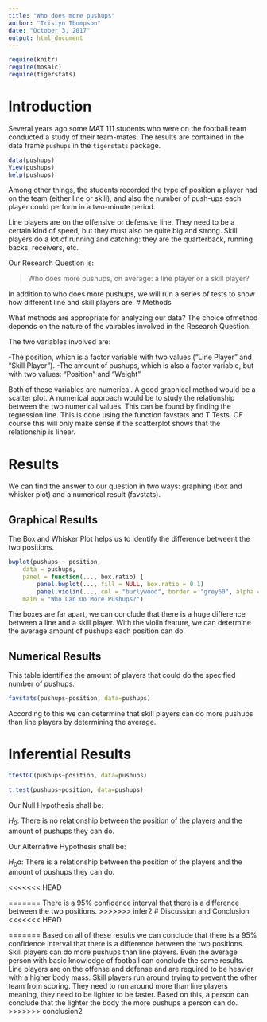 ---
title: "Who does more pushups"
author: "Tristyn Thompson"
date: "October 3, 2017"
output: html_document
---

```{r include=FALSE}
require(knitr)
require(mosaic)
require(tigerstats)
```
<!-- We recommend you use git branches -- create a separate branch for each major section i.e. Introduction, Methods, Results, Inferential Results, and Discussion and Conclusions - leave the YAML block untouched until the final merge where you put in your own name !-->

# Introduction

Several years ago some MAT 111 students who were on the football team conducted a study of their team-mates.  The results are contained in the data frame `pushups` in the `tigerstats` package.

```{r eval=FALSE}
data(pushups)
View(pushups)
help(pushups)
```

Among other things, the students recorded the type of position a player had on the team (either line or skill), and also the number of push-ups each player could perform in a two-minute period.

Line players are on the offensive or defensive line.  They need to be a certain kind of speed, but they must also be quite big and strong.  Skill players do a lot of running and catching:  they are the quarterback, running backs, receivers, etc.

Our Research Question is:

  >Who does more pushups, on average: a line player or a skill player?

In addition to who does more pushups, we will run a series of tests to show how different line and skill players are. 
# Methods
<!--Decide on your methods:  use "variable analysis" or other appropriate descriptors.  Make sure to choose at least one graphical method and at least one numerical method.!-->

What methods are appropriate for analyzing our data? The choice ofmethod depends on the nature of the vairables involved in the Research Question.

The two variables involved are:

-The position, which is a factor variable with two values ("Line Player" and "Skill Player").
-The amount of pushups, which is also a factor variable, but with two values: "Position" and "Weight"

Both of these variables are numerical. A good graphical method would be a scatter plot. A numerical approach would be to study the relationship between the two numerical values. This can be found by finding the regression line. This is done using the function favstats and T Tests. OF course this will only make sense if the scatterplot shows that the relationship is linear.





# Results
<!--You have both graphical and numerical methods, so you will have both graphical and numerical results to consider.!-->
We can find the answer to our question in two ways: graphing (box and whisker plot) and a numerical result (favstats).

## Graphical Results
<!--Your graph should have a good title, and axes should be labled as needed.  Discuss your graphical results, showing how they answer the research question.  Use specific features of the graph in your discussion.!-->
The Box and Whisker Plot helps us to identify the difference betweent the two positions.
```{r echo=FALSE}
bwplot(pushups ~ position,
	data = pushups,
	panel = function(..., box.ratio) {
		panel.bwplot(..., fill = NULL, box.ratio = 0.1)
		panel.violin(..., col = "burlywood", border = "grey60", alpha = 0.5, varwidth = FALSE)},
	main = "Who Can Do More Pushups?")
```

The boxes are far apart, we can conclude that there is a huge difference between a line and a skill player. With the violin feature, we can determine the average amount of pushups each position can do.


## Numerical Results
<!--Numerical results go here. Use the numerical results to describe the patterns if any that exist in the data as focused toward the research question!-->
This table identifies the amount of players that could do the specified number of pushups.

```{r echo=FALSE}
favstats(pushups~position, data=pushups)

```

According to this we can determine that skill players can do more pushups than line players by determining the average.







# Inferential Results
<!--State hypothesis clearly.  Make sure your discussion of the inferential test covers all the aspects that the test output produces, such as test statistic, p-value etc.  Make a decision about the null hypothesis, explain the assumptions on which the selected test/procedure was based, and why the chosen procedure satisfys the assumptions and is appropriate to answer the research question!-->
```{r echo=FALSE}
ttestGC(pushups~position, data=pushups)

t.test(pushups~position, data=pushups)
```
Our Null Hypothesis shall be:

$H_0$: There is no relationship between the position of the players and the amount of pushups they can do.

Our Alternative Hypothesis shall be:

$H_0a$: There is a relationship between the position of the players and the amount of pushups they can do.

<<<<<<< HEAD




=======
There is a 95% confidence interval that there is a difference between the two positions.
>>>>>>> infer2
# Discussion and Conclusion
<!--State your overall conclusion.  This is also a good place to mention other Research Questions that came to mind as you were carrying out this study.!-->
<<<<<<< HEAD
 
=======
Based on all of these results we can conclude that there is a 95% confidence interval that there is a difference between the two positions. Skill players can do more pushups than line players. Even the average person with basic knowledge of football can conclude the same results. Line players are on the offense and defense and are required to be heavier with a higher body mass. Skill players run around trying to prevent the other team from scoring. They need to run around more than line players meaning, they need to be lighter to be faster. Based on this, a person can conclude that the lighter the body the more pushups a person can do.
>>>>>>> conclusion2
